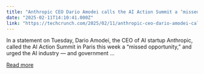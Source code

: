 ```yaml
---
title: "Anthropic CEO Dario Amodei calls the AI Action Summit a ‘missed opportunity’"
date: "2025-02-11T14:10:41.000Z"
link: "https://techcrunch.com/2025/02/11/anthropic-ceo-dario-amodei-calls-the-ai-action-summit-a-missed-opportunity/"
---
```


In a statement on Tuesday, Dario Amodei, the CEO of AI startup Anthropic, called the AI Action Summit in Paris this week a &#8220;missed opportunity,&#8221; and urged the AI industry — and government ...

[Read more](https://techcrunch.com/2025/02/11/anthropic-ceo-dario-amodei-calls-the-ai-action-summit-a-missed-opportunity/)

